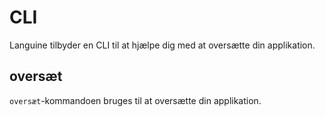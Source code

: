 # CLI

Languine tilbyder en CLI til at hjælpe dig med at oversætte din applikation.

## oversæt

`oversæt`-kommandoen bruges til at oversætte din applikation.

